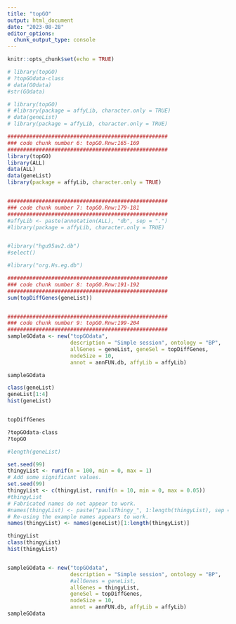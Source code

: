 ```yaml
---
title: "topGO"
output: html_document
date: "2023-08-28"
editor_options: 
  chunk_output_type: console
---
```


```r
knitr::opts_chunk$set(echo = TRUE)
```



```r
# library(topGO)
# ?topGOdata-class
# data(GOdata)
#str(GOdata)
```




```r
# library(topGO)
# #library(package = affyLib, character.only = TRUE)
# data(geneList)
# library(package = affyLib, character.only = TRUE)

```




```r
###################################################
### code chunk number 6: topGO.Rnw:165-169
###################################################
library(topGO)
library(ALL)
data(ALL)
data(geneList)
library(package = affyLib, character.only = TRUE)


###################################################
### code chunk number 7: topGO.Rnw:179-181
###################################################
#affyLib <- paste(annotation(ALL), "db", sep = ".")
#library(package = affyLib, character.only = TRUE)


#library("hgu95av2.db")
#select()

#library("org.Hs.eg.db")

###################################################
### code chunk number 8: topGO.Rnw:191-192
###################################################
sum(topDiffGenes(geneList))


###################################################
### code chunk number 9: topGO.Rnw:199-204
###################################################
sampleGOdata <- new("topGOdata", 
                    description = "Simple session", ontology = "BP",
                    allGenes = geneList, geneSel = topDiffGenes,
                    nodeSize = 10,
                    annot = annFUN.db, affyLib = affyLib)

```




```r
sampleGOdata

class(geneList)
geneList[1:4]
hist(geneList)


topDiffGenes

?topGOdata-class
?topGO
```




```r

#length(geneList)

set.seed(99)
thingyList <- runif(n = 100, min = 0, max = 1)
# Add some significant values.
set.seed(99)
thingyList <- c(thingyList, runif(n = 10, min = 0, max = 0.05))
#thingyList
# Fabricated names do not appear to work.
#names(thingyList) <- paste("paulsThingy_", 1:length(thingyList), sep = "")
# Re-using the example names appears to work.
names(thingyList) <- names(geneList)[1:length(thingyList)]

thingyList
class(thingyList)
hist(thingyList)


sampleGOdata <- new("topGOdata", 
                    description = "Simple session", ontology = "BP",
                    #allGenes = geneList,
                    allGenes = thingyList,
                    geneSel = topDiffGenes,
                    nodeSize = 10,
                    annot = annFUN.db, affyLib = affyLib)
sampleGOdata


```



